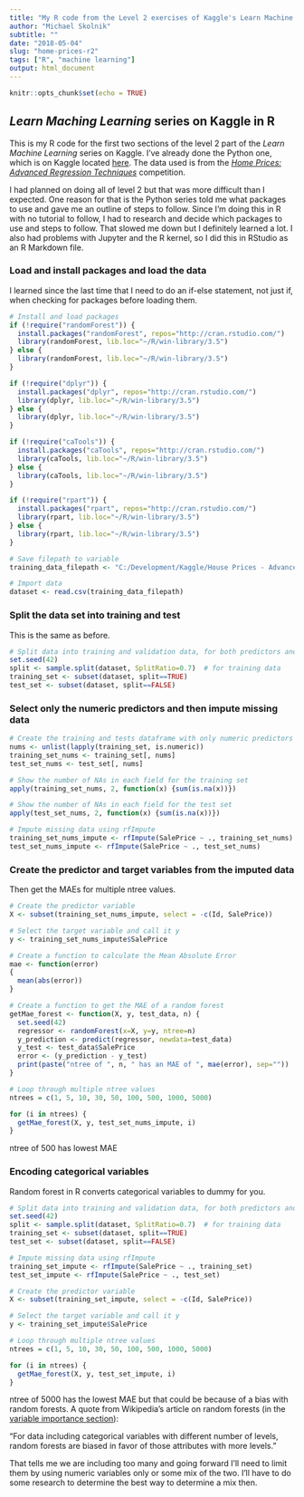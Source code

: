 ```yaml
---
title: "My R code from the Level 2 exercises of Kaggle's Learn Machine Learning series"
author: "Michael Skolnik"
subtitle: ""
date: "2018-05-04"
slug: "home-prices-r2"
tags: ["R", "machine learning"]
output: html_document
---
```


```r
knitr::opts_chunk$set(echo = TRUE)
```

## *Learn Maching Learning* series on Kaggle in R

This is my R code for the first two sections of the level 2 part of the *Learn Machine Learning* series on Kaggle. I've already done the Python one, which is on Kaggle located [here](https://www.kaggle.com/learn/machine-learning). The data used is from the [*Home Prices: Advanced Regression Techniques*](https://www.kaggle.com/c/house-prices-advanced-regression-techniques) competition.

I had planned on doing all of level 2 but that was more difficult than I expected. One reason for that is the Python series told me what packages to use and gave me an outline of steps to follow. Since I'm doing this in R with no tutorial to follow, I had to research and decide which packages to use and steps to follow. That slowed me down but I definitely learned a lot. I also had problems with Jupyter and the R kernel, so I did this in RStudio as an R Markdown file.

### Load and install packages and load the data
I learned since the last time that I need to do an if-else statement, not just if, when checking for packages before loading them.

```r
# Install and load packages
if (!require("randomForest")) {
  install.packages("randomForest", repos="http://cran.rstudio.com/")
  library(randomForest, lib.loc="~/R/win-library/3.5")
} else {
  library(randomForest, lib.loc="~/R/win-library/3.5")
}

if (!require("dplyr")) {
  install.packages("dplyr", repos="http://cran.rstudio.com/")
  library(dplyr, lib.loc="~/R/win-library/3.5")
} else {
  library(dplyr, lib.loc="~/R/win-library/3.5")
}

if (!require("caTools")) {
  install.packages("caTools", repos="http://cran.rstudio.com/")
  library(caTools, lib.loc="~/R/win-library/3.5")
} else {
  library(caTools, lib.loc="~/R/win-library/3.5")
}

if (!require("rpart")) {
  install.packages("rpart", repos="http://cran.rstudio.com/")
  library(rpart, lib.loc="~/R/win-library/3.5")
} else {
  library(rpart, lib.loc="~/R/win-library/3.5")
}

# Save filepath to variable
training_data_filepath <- "C:/Development/Kaggle/House Prices - Advanced Regression Techniques/train.csv"

# Import data
dataset <- read.csv(training_data_filepath)
```

### Split the data set into training and test

This is the same as before.
```r
# Split data into training and validation data, for both predictors and target.
set.seed(42)
split <- sample.split(dataset, SplitRatio=0.7)  # for training data
training_set <- subset(dataset, split==TRUE)
test_set <- subset(dataset, split==FALSE)
```

### Select only the numeric predictors and then impute missing data
```r
# Create the training and tests dataframe with only numeric predictors
nums <- unlist(lapply(training_set, is.numeric))
training_set_nums <- training_set[, nums]
test_set_nums <- test_set[, nums]

# Show the number of NAs in each field for the training set
apply(training_set_nums, 2, function(x) {sum(is.na(x))})

# Show the number of NAs in each field for the test set
apply(test_set_nums, 2, function(x) {sum(is.na(x))})

# Impute missing data using rfImpute
training_set_nums_impute <- rfImpute(SalePrice ~ ., training_set_nums)
test_set_nums_impute <- rfImpute(SalePrice ~ ., test_set_nums)
```

### Create the predictor and target variables from the imputed data

Then get the MAEs for multiple ntree values.
```r
# Create the predictor variable
X <- subset(training_set_nums_impute, select = -c(Id, SalePrice))

# Select the target variable and call it y
y <- training_set_nums_impute$SalePrice

# Create a function to calculate the Mean Absolute Error
mae <- function(error)
{
  mean(abs(error))
}

# Create a function to get the MAE of a random forest
getMae_forest <- function(X, y, test_data, n) {
  set.seed(42)
  regressor <- randomForest(x=X, y=y, ntree=n)
  y_prediction <- predict(regressor, newdata=test_data)
  y_test <- test_data$SalePrice
  error <- (y_prediction - y_test)
  print(paste("ntree of ", n, " has an MAE of ", mae(error), sep=""))
}

# Loop through multiple ntree values
ntrees = c(1, 5, 10, 30, 50, 100, 500, 1000, 5000)

for (i in ntrees) {
  getMae_forest(X, y, test_set_nums_impute, i)
}
```
ntree of 500 has lowest MAE

### Encoding categorical variables

Random forest in R converts categorical variables to dummy for you.
```r
# Split data into training and validation data, for both predictors and target.
set.seed(42)
split <- sample.split(dataset, SplitRatio=0.7)  # for training data
training_set <- subset(dataset, split==TRUE)
test_set <- subset(dataset, split==FALSE)

# Impute missing data using rfImpute
training_set_impute <- rfImpute(SalePrice ~ ., training_set)
test_set_impute <- rfImpute(SalePrice ~ ., test_set)

# Create the predictor variable
X <- subset(training_set_impute, select = -c(Id, SalePrice))

# Select the target variable and call it y
y <- training_set_impute$SalePrice

# Loop through multiple ntree values
ntrees = c(1, 5, 10, 30, 50, 100, 500, 1000, 5000)

for (i in ntrees) {
  getMae_forest(X, y, test_set_impute, i)
}
```
ntree of 5000 has the lowest MAE but that could be because of a bias with random forests. A quote from Wikipedia’s article on random forests (in the [variable importance section](https://en.wikipedia.org/wiki/Random_forest#Variable_importance)):
  
  "For data including categorical variables with different number of levels, random forests are biased in favor of those attributes with more levels."

That tells me we are including too many and going forward I'll need to limit them by using numeric variables only or some mix of the two. I'll have to do some research to determine the best way to determine a mix then.
